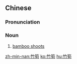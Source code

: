 {{also|竹笋}}
==Chinese==
{{zh-forms|s=竹笋}}

===Pronunciation===
{{zh-pron
|m=zhúsǔn
|c=zuk1 seon2
|h=pfs=chuk-sún
|mn=xm,zz,tw:tek-sún/qz:tiak-sún
|cat=n
}}

===Noun===
{{zh-noun}}

# [[bamboo shoot]]s

{{zh-cat|Vegetables}}

[[zh-min-nan:竹筍]]
[[ko:竹筍]]
[[hu:竹筍]]